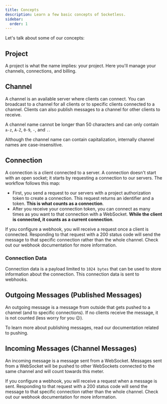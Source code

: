 ```yaml
---
title: Concepts
description: Learn a few basic concepts of Socketless.
sidebar:
  order: 1
---
```



Let's talk about some of our concepts:

## Project

A project is what the name implies: your project. Here you'll manage your channels, connections, and billing.

## Channel

A channel is an available server where clients can connect. You can broadcast to a channel for all clients or to specific clients connected to a channel. Clients can also publish messages to a channel for other clients to receive.

A channel name cannot be longer than 50 characters and can only contain `a-z`, `A-Z`, `0-9`, `-`, and `.`.

<Aside>
  Although the channel name can contain capitalization, internally channel names
  are case-insensitive.
</Aside>

## Connection

A connection is a client connected to a server. A connection doesn't start with an open socket; it starts by requesting a connection to our servers. The workflow follows this map:

- First, you send a request to our servers with a project authorization token to create a connection. This request returns an identifier and a token. **This is what counts as a connection**.
- After you receive your connection token, you can connect as many times as you want to that connection with a WebSocket. **While the client is connected, it counts as a current connection**.

If you configure a webhook, you will receive a request once a client is connected. Responding to that request with a 200 status code will send the message to that specific connection rather than the whole channel. Check out our webhook documentation for more information.

### Connection Data

Connection data is a payload limited to `1024 bytes` that can be used to store information about the connection. This connection data is sent to webhooks.

## Outgoing Messages (Published Messages)

An outgoing message is a message from outside that gets pushed to a channel (and to specific connections). If no clients receive the message, it is not counted (less worry for you 😉).

To learn more about publishing messages, read our documentation related to pushing.

## Incoming Messages (Channel Messages)

An incoming message is a message sent from a WebSocket. Messages sent from a WebSocket will be pushed to other WebSockets connected to the same channel and will count towards this meter.

If you configure a webhook, you will receive a request when a message is sent. Responding to that request with a 200 status code will send the message to that specific connection rather than the whole channel. Check out our webhook documentation for more information.
